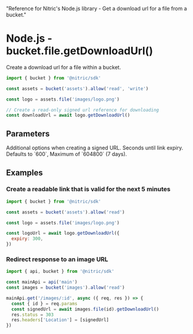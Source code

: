   "Reference for Nitric's Node.js library - Get a download url for a file from a bucket."

# Node.js - bucket.file.getDownloadUrl()

Create a download url for a file within a bucket.

```javascript
import { bucket } from '@nitric/sdk'

const assets = bucket('assets').allow('read', 'write')

const logo = assets.file('images/logo.png')

// Create a read-only signed url reference for downloading
const downloadUrl = await logo.getDownloadUrl()
```

## Parameters

<Properties>
  <Property name="options" type="SignUrlOptions">
    Additional options when creating a signed URL.
    <Properties nested>
      <Property name="expiry" optional type="number">
        Seconds until link expiry. Defaults to `600`, Maximum of `604800` (7
        days).
      </Property>
    </Properties>
  </Property>
</Properties>

## Examples

### Create a readable link that is valid for the next 5 minutes

```javascript
import { bucket } from '@nitric/sdk'

const assets = bucket('assets').allow('read')

const logo = assets.file('images/logo.png')

const logoUrl = await logo.getDownloadUrl({
  expiry: 300,
})
```

### Redirect response to an image URL

```javascript
import { api, bucket } from '@nitric/sdk'

const mainApi = api('main')
const images = bucket('images').allow('read')

mainApi.get('/images/:id', async ({ req, res }) => {
  const { id } = req.params
  const signedUrl = await images.file(id).getDownloadUrl()
  res.status = 303
  res.headers['Location'] = [signedUrl]
})
```
